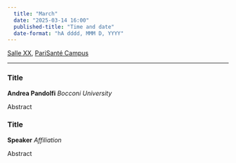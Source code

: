 ```yaml
---
  title: "March"
  date: "2025-03-14 16:00"
  published-title: "Time and date"
  date-format: "hA dddd, MMM D, YYYY"
---
```


[Salle XX](../../psc_rooms.qmd), [PariSanté Campus](https://maps.app.goo.gl/cpFoxoZgbT6HCV6x9)

------------------------------------------------------------------------

### Title

**Andrea Pandolfi** *Bocconi University*

Abstract

### Title

**Speaker** *Affiliation*

Abstract
